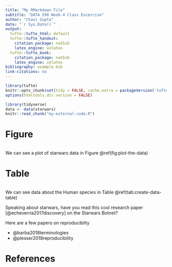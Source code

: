 ```yaml
---
title: "My RMarkdown File"
subtitle: "DATA 598 Week-4 Class Excercise"
author: "Chavi Gupta"
date: "`r Sys.Date()`"
output:
  tufte::tufte_html: default
  tufte::tufte_handout:
    citation_package: natbib
    latex_engine: xelatex
  tufte::tufte_book:
    citation_package: natbib
    latex_engine: xelatex
bibliography: example.bib
link-citations: no
---
```


```r
library(tufte)
knitr::opts_chunk$set(tidy = FALSE, cache.extra = packageVersion('tufte'))
options(htmltools.dir.version = FALSE)
```

```r
library(tidyverse)
data <- data(starwars)
knitr::read_chunk("my-external-code.R")
```

# Figure

```r
```

We can see a plot of starwars data in Figure \@ref(fig:plot-the-data)

# Table

```r
```

We can see data about the Human species in Table \@ref(tab:create-data-table)

Speaking about starwars, have you read this cool research paper [@echeverria2017discovery] on the Starwars Botnet?

Here are a few papers on reproducibilty

- @barba2018terminologies 
- @plesser2018reproducibility

# References

